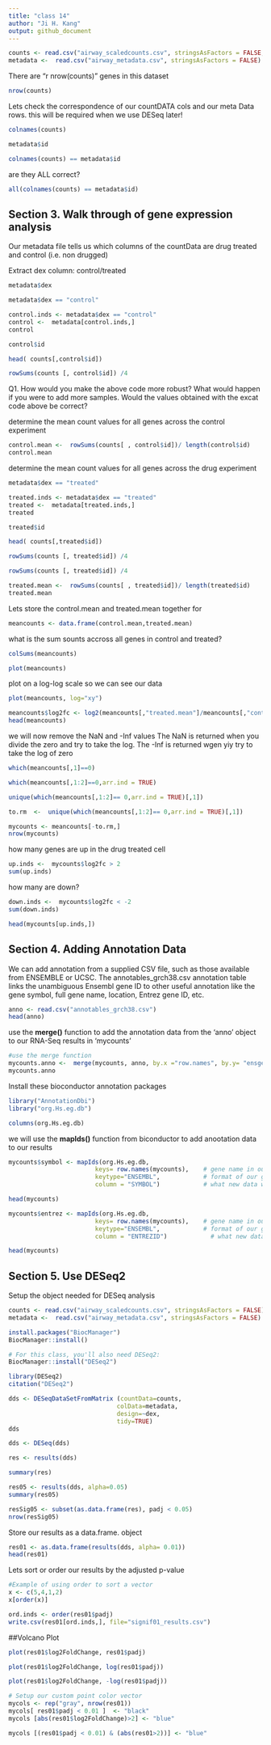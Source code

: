 ```yaml
---
title: "class 14"
author: "Ji H. Kang"
output: github_document
---
```


```r
counts <- read.csv("airway_scaledcounts.csv", stringsAsFactors = FALSE, row.names = 1)
metadata <-  read.csv("airway_metadata.csv", stringsAsFactors = FALSE)
```

There are "r nrow(counts)" genes in this dataset
```r
nrow(counts)
```

Lets check the correspondence of our countDATA cols and our meta Data rows. this will be required when we use DESeq later!

```r
colnames(counts)
```

```r
metadata$id
```

```r
colnames(counts) == metadata$id
```

are they ALL correct?

```r
all(colnames(counts) == metadata$id)
```

## Section 3. Walk through of gene expression analysis

Our metadata file tells us which columns of the countData are drug treated and control (i.e. non drugged)

Extract dex column: control/treated
```r
metadata$dex
```

```r
metadata$dex == "control"
```


```r
control.inds <- metadata$dex == "control"
control <-  metadata[control.inds,]
control
```

```r
control$id
```

```r
head( counts[,control$id])
```


```r
rowSums(counts [, control$id]) /4
```

Q1. How would you make the above code more robust? What would happen if you were to add more samples. Would the values obtained with the excat code above be correct?

determine the mean count values for all genes across the control experiment
```r
control.mean <-  rowSums(counts[ , control$id])/ length(control$id)
control.mean
```

determine the mean count values for all genes across the drug experiment


```r
metadata$dex == "treated"
```



```r
treated.inds <- metadata$dex == "treated"
treated <-  metadata[treated.inds,]
treated
```

```r
treated$id
```

```r
head( counts[,treated$id])
```

```r
rowSums(counts [, treated$id]) /4
```

```r
rowSums(counts [, treated$id]) /4
```


```r
treated.mean <-  rowSums(counts[ , treated$id])/ length(treated$id)
treated.mean
```

Lets store the control.mean and treated.mean together for 
```r
meancounts <- data.frame(control.mean,treated.mean)
```

what is the sum sounts accross all genes in control and treated?
```r
colSums(meancounts)
```

```r
plot(meancounts)
```

plot on a log-log scale so we can see our data
```r
plot(meancounts, log="xy")
```


```r
meancounts$log2fc <- log2(meancounts[,"treated.mean"]/meancounts[,"control.mean"])
head(meancounts)
```

we will now remove the NaN and -Inf values
The NaN is returned when you divide the zero and try to take the log. 
The -Inf is returned wgen yiy try to take the log of zero

```r
which(meancounts[,1]==0)
```

```r
which(meancounts[,1:2]==0,arr.ind = TRUE)
```


```r
unique(which(meancounts[,1:2]== 0,arr.ind = TRUE)[,1])
```

```r
to.rm  <-  unique(which(meancounts[,1:2]== 0,arr.ind = TRUE)[,1])
```

```r
mycounts <- meancounts[-to.rm,]
nrow(mycounts)
```

how many genes are up in the drug treated cell 
```r
up.inds <-  mycounts$log2fc > 2
sum(up.inds)
```

how many are down?
```r
down.inds <-  mycounts$log2fc < -2
sum(down.inds)
```

```r
head(mycounts[up.inds,])
```

## Section 4. Adding Annotation Data

We can add annotation from a supplied CSV file, such as those available from ENSEMBLE or UCSC. The annotables_grch38.csv annotation table links the unambiguous Ensembl gene ID to other useful annotation like the gene symbol, full gene name, location, Entrez gene ID, etc.
```r
anno <- read.csv("annotables_grch38.csv")
head(anno)
```


use the **merge()** function to add the annotation data from the 'anno' object to our RNA-Seq results in 'mycounts'

```r
#use the merge function
mycounts.anno <-  merge(mycounts, anno, by.x ="row.names", by.y= "ensgene")
mycounts.anno
``` 


Install these bioconductor annotation packages
```r
library("AnnotationDbi")
library("org.Hs.eg.db")
```

```r
columns(org.Hs.eg.db)
```

we will use the **mapIds()** function from biconductor to add anootation data to our results
```r
mycounts$symbol <- mapIds(org.Hs.eg.db, 
                        keys= row.names(mycounts),    # gene name in our dataset
                        keytype="ENSEMBL",            # format of our gene names
                        column = "SYMBOL")            # what new data we want to add
```
```r
head(mycounts)
```

```r
mycounts$entrez <- mapIds(org.Hs.eg.db, 
                        keys= row.names(mycounts),    # gene name in our dataset
                        keytype="ENSEMBL",            # format of our gene names
                        column = "ENTREZID")            # what new data we want to add
```
  
```r
head(mycounts)
```


## Section 5. Use DESeq2

Setup the object needed for DESeq analysis

```r
counts <- read.csv("airway_scaledcounts.csv", stringsAsFactors = FALSE)
metadata <-  read.csv("airway_metadata.csv", stringsAsFactors = FALSE)
```

```r
install.packages("BiocManager")
BiocManager::install()

# For this class, you'll also need DESeq2:
BiocManager::install("DESeq2")
```

```r
library(DESeq2)
citation("DESeq2")
```


```r
dds <- DESeqDataSetFromMatrix (countData=counts, 
                              colData=metadata, 
                              design=~dex, 
                              tidy=TRUE)
dds
```
```r
dds <- DESeq(dds)
```

```r
res <- results(dds)

summary(res)
```

```r
res05 <- results(dds, alpha=0.05)
summary(res05)
```

```r
resSig05 <- subset(as.data.frame(res), padj < 0.05)
nrow(resSig05)
```

Store our results as a data.frame. object
```r
res01 <- as.data.frame(results(dds, alpha= 0.01))
head(res01)
```

Lets sort or order our results by the adjusted p-value
```r
#Example of using order to sort a vector
x <- c(5,4,1,2)
x[order(x)]
```

```r
ord.inds <- order(res01$padj)
write.csv(res01[ord.inds,], file="signif01_results.csv")
```


##Volcano Plot
```r
plot(res01$log2FoldChange, res01$padj)
```

```r
plot(res01$log2FoldChange, log(res01$padj))

```

```r
plot(res01$log2FoldChange, -log(res01$padj))

```


```r
# Setup our custom point color vector 
mycols <- rep("gray", nrow(res01))
mycols[ res01$padj < 0.01 ]  <- "black" 
mycols [abs(res01$log2FoldChange)>2] <- "blue"

mycols [(res01$padj < 0.01) & (abs(res01>2))] <- "blue"
```


